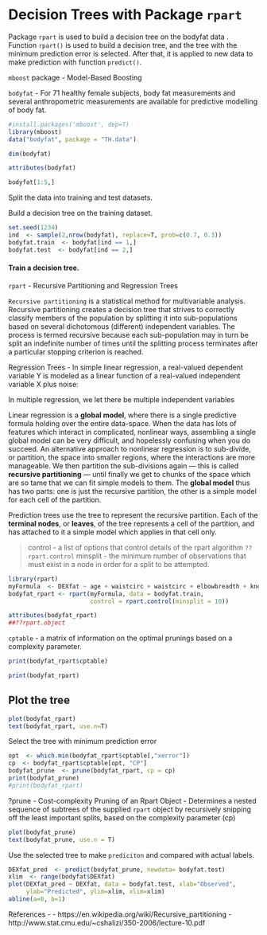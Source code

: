 Decision Trees with Package `rpart`
====

Package `rpart` is used to build a decision tree on the bodyfat data . Function `rpart()` is used to build a decision tree, and the tree with the minimum prediction error is selected. After that, it is applied to new data to make prediction with function `predict()`.



`mboost` package - Model-Based Boosting

`bodyfat` - For 71 healthy female subjects, body fat measurements and several anthropometric measurements are available for predictive modelling of body fat.


```r
#install.packages('mboost', dep=T)
library(mboost)
data("bodyfat", package = "TH.data")
```


```r
dim(bodyfat)
```

```r
attributes(bodyfat)
```

```r
bodyfat[1:5,]
```


Split the data into training and test datasets. 

Build a decision tree on the training dataset.
```r
set.seed(1234)
ind  <- sample(2,nrow(bodyfat), replace=T, prob=c(0.7, 0.3))
bodyfat.train  <- bodyfat[ind == 1,]
bodyfat.test  <- bodyfat[ind == 2,]
```


#### Train a decision tree. 

`rpart` - Recursive Partitioning and Regression Trees

`Recursive partitioning` is a statistical method for multivariable analysis. Recursive partitioning creates a decision tree that strives to correctly classify members of the population by splitting it into sub-populations based on several dichotomous (different) independent variables. The process is termed recursive because each sub-population may in turn be split an indefinite number of times until the splitting process terminates after a particular stopping criterion is reached.

Regression Trees - 
In simple linear regression, a real-valued dependent variable Y is modeled as a linear function of a real-valued independent variable X plus noise:

In multiple regression, we let there be multiple independent variables

Linear regression is a **global model**, where there is a single predictive formula holding over the entire data-space. When the data has lots of features which interact in complicated, nonlinear ways, assembling a single global model can be very difficult, and hopelessly confusing when you do succeed. An alternative approach to nonlinear regression is to sub-divide, or partition, the space into smaller regions, where the interactions are more manageable. We then partition the sub-divisions again — this is called **recursive partitioning** — until finally we get to chunks of the space which are so tame that we can fit simple models to them. The **global model** thus has two parts: one is just the recursive partition, the other is a simple model for each cell of the partition.

Prediction trees use the tree to represent the recursive partition. Each of the
**terminal nodes**, or **leaves**, of the tree represents a cell of the partition, and has
attached to it a simple model which applies in that cell only.



> control - a list of options that control details of the rpart algorithm `??rpart.control`
> minsplit  - the minimum number of observations that must exist in a node in order for a split to be attempted.

```r
library(rpart)
myFormula  <- DEXfat ~ age + waistcirc + waistcirc + elbowbreadth + kneebreadth
bodyfat_rpart <- rpart(myFormula, data = bodyfat.train,
                       control = rpart.control(minsplit = 10))
```


```r
attributes(bodyfat_rpart)
##??rpart.object
```

`cptable` - a matrix of information on the optimal prunings based on a complexity parameter.

```r
print(bodyfat_rpart$cptable)
```


```r
print(bodyfat_rpart)
```

## Plot the tree 
```r
plot(bodyfat_rpart)
text(bodyfat_rpart, use.n=T)
```

Select the tree with minimum prediction error
```r
opt  <- which.min(bodyfat_rpart$cptable[,"xerror"])
cp  <- bodyfat_rpart$cptable[opt, "CP"]
bodyfat_prune  <- prune(bodyfat_rpart, cp = cp)
print(bodyfat_prune)
#print(bodyfat_rpart)
```
?prune -  Cost-complexity Pruning of an Rpart Object - Determines a nested sequence of subtrees of the supplied `rpart` object by recursively snipping off the least important splits, based on the complexity parameter (cp)



```r
plot(bodyfat_prune)
text(bodyfat_prune, use.n = T)
```

Use the selected tree to make `prediciton` and compared with actual labels. 


```r
DEXfat_pred  <- predict(bodyfat_prune, newdata= bodyfat.test)
xlim  <- range(bodyfat$DEXfat)
plot(DEXfat_pred ~ DEXfat, data = bodyfat.test, xlab="Observed",
     ylab="Predicted", ylim=xlim, xlim=xlim)
abline(a=0, b=1)
```

References - 
- https://en.wikipedia.org/wiki/Recursive_partitioning
- http://www.stat.cmu.edu/~cshalizi/350-2006/lecture-10.pdf
